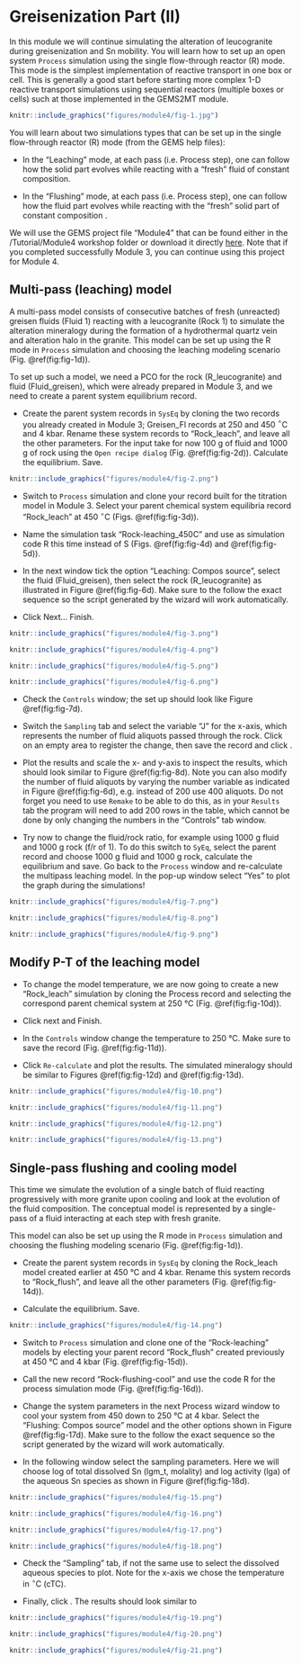 # Greisenization Part (II) {#module4}
In this module we will continue simulating the alteration of leucogranite during greisenization and Sn mobility. You will learn how to set up an open system `Process` simulation using the single flow-through reactor (R) mode. This mode is the simplest implementation of reactive transport in one box or cell. This is generally a good start before starting more complex 1-D reactive transport simulations using sequential reactors (multiple boxes or cells) such at those implemented in the GEMS2MT module.

```r
knitr::include_graphics("figures/module4/fig-1.jpg")
```

You will learn about two simulations types that can be set up in the single flow-through reactor (R) mode (from the GEMS help files):

- In the "Leaching" mode, at each pass (i.e. Process step), one can follow how the solid part evolves while reacting with a "fresh" fluid of constant composition.  

- In the "Flushing" mode, at each pass (i.e. Process step), one can follow how the fluid part evolves while reacting with the "fresh" solid part of constant composition .

We will use the GEMS project file "Module4" that can be found either in the /Tutorial/Module4 workshop folder or download it directly [here](https://geoinfo.nmt.edu/mines-tdb/GEMS-files/Module4.zip). Note that if you completed successfully Module 3, you can continue using this project for Module 4. 

## Multi-pass (leaching) model
A multi-pass model consists of consecutive batches of fresh (unreacted) greisen fluids (Fluid 1) reacting with a leucogranite (Rock 1) to simulate the alteration mineralogy during the formation of a hydrothermal quartz vein and alteration halo in the granite. This model can be set up using the R mode in `Process` simulation and choosing the leaching modeling scenario  (Fig. \@ref(fig:fig-1d)).


To set up such a model, we need a PCO for the rock (R_leucogranite) and fluid (Fluid_greisen), which were already prepared in Module 3, and we need to create a parent system equilibrium record.

- Create the parent system records in `SysEq` by cloning the two records you already created in Module 3; Greisen_Fl records at 250 and 450 $^\circ$C and 4 kbar. Rename these system records to "Rock_leach", and leave all the other parameters. For the input take for now 100 g of fluid and 1000 g of rock using the  `Open recipe dialog` (Fig. \@ref(fig:fig-2d)). Calculate the equilibrium. Save.

```r
knitr::include_graphics("figures/module4/fig-2.png")
```


- Switch to `Process` simulation and clone your record built for the titration model in Module 3. Select your parent chemical system equilibria record "Rock_leach" at 450 $^\circ$C (Figs. \@ref(fig:fig-3d)).

- Name the simulation task "Rock-leaching_450C" and use as simulation code R this time instead of S (Figs. \@ref(fig:fig-4d) and \@ref(fig:fig-5d)).


- In the next window tick the option "Leaching: Compos source", select the fluid (Fluid_greisen), then select the rock (R_leucogranite) as illustrated in Figure \@ref(fig:fig-6d). Make sure to the follow the exact sequence so the script generated by the wizard will work automatically.


- Click Next... Finish. 

```r
knitr::include_graphics("figures/module4/fig-3.png")
```

```r
knitr::include_graphics("figures/module4/fig-4.png")
```
```r
knitr::include_graphics("figures/module4/fig-5.png")
```
```r
knitr::include_graphics("figures/module4/fig-6.png")
```

- Check the `Controls` window; the set up should look like Figure \@ref(fig:fig-7d).
 

- Switch the `Sampling` tab and select the variable "J" for the x-axis, which represents the number of fluid aliquots passed through the rock. Click on an empty area to register the change, then save the record and click \texttt{Re-calculate}.

- Plot the results and scale the x- and y-axis to inspect the results, which should look similar to Figure \@ref(fig:fig-8d). Note you can also modify the number of fluid aliquots by varying the number variable as indicated in Figure \@ref(fig:fig-6d), e.g. instead of 200 use 400 aliquots. Do not forget you need to use `Remake` to be able to do this, as in your `Results` tab the program will need to add 200 rows in the table, which cannot be done by only changing the numbers in the "Controls" tab window. 

- Try now to change the fluid/rock ratio, for example using 1000 g fluid and 1000 g rock (f/r of 1). To do this switch to `SyEq`, select the parent record and choose 1000 g fluid and 1000 g rock, calculate the equilibrium and save. Go back to the `Process` window and re-calculate the multipass leaching model. In the pop-up window select "Yes" to plot the graph during the simulations!

```r
knitr::include_graphics("figures/module4/fig-7.png")
```

```r
knitr::include_graphics("figures/module4/fig-8.png")
```
```r
knitr::include_graphics("figures/module4/fig-9.png")
```

## Modify P-T of the leaching model

- To change the model temperature, we are now going to create a new "Rock_leach" simulation by cloning the Process record and selecting the correspond parent chemical system at 250 °C (Fig. \@ref(fig:fig-10d)). 

- Click next and Finish. 

- In the `Controls` window change the temperature to 250 °C. Make sure to save the record (Fig. \@ref(fig:fig-11d)). 

- Click `Re-calculate` and plot the results. The simulated mineralogy should be similar to Figures  \@ref(fig:fig-12d) and \@ref(fig:fig-13d).

```r
knitr::include_graphics("figures/module4/fig-10.png")
```

```r
knitr::include_graphics("figures/module4/fig-11.png")
```

```r
knitr::include_graphics("figures/module4/fig-12.png")
```

```r
knitr::include_graphics("figures/module4/fig-13.png")
```

## Single-pass flushing and cooling model
This time we simulate the evolution of a single batch of fluid reacting progressively with more granite  upon cooling and look at the evolution of the fluid composition. The conceptual model is represented by a single-pass of a fluid interacting at each step with fresh granite.

This model can also be set up using the R mode in `Process` simulation and choosing the flushing modeling scenario (Fig. \@ref(fig:fig-1d)).

- Create the parent system records in `SysEq` by cloning the Rock_leach model created earlier at 450 °C and 4 kbar. Rename this system records to "Rock_flush", and leave all the other parameters (Fig. \@ref(fig:fig-14d)). 

- Calculate the equilibrium. Save.


```r
knitr::include_graphics("figures/module4/fig-14.png")
```

- Switch to `Process` simulation and clone one of the "Rock-leaching" models by electing your parent record "Rock_flush" created previously at 450 °C and 4 kbar   (Fig. \@ref(fig:fig-15d)).

- Call the new record "Rock-flushing-cool" and use the code R for the process simulation mode (Fig. \@ref(fig:fig-16d)).

- Change the system parameters in the next Process wizard window to cool your system from 450 down to 250 °C at 4 kbar. Select the "Flushing: Compos source" model and the other options shown in Figure \@ref(fig:fig-17d). Make sure to the follow the exact sequence so the script generated by the wizard will work automatically.

- In the following window select the sampling parameters. Here we will choose log of total dissolved Sn (lgm_t, molality) and log activity (lga) of the aqueous Sn species as shown in Figure \@ref(fig:fig-18d). 


```r
knitr::include_graphics("figures/module4/fig-15.png")
```

```r
knitr::include_graphics("figures/module4/fig-16.png")
```

```r
knitr::include_graphics("figures/module4/fig-17.png")
```

```r
knitr::include_graphics("figures/module4/fig-18.png")
```

- Check the "Sampling" tab, if not the same use \texttt{Remake} to select the dissolved aqueous species to plot. Note for the x-axis we chose the temperature in $^\circ$C (cTC). 

- Finally, click \texttt{Re-calculate}. The results should look similar to \autoref{fig:fig11.jpeg}

```r
knitr::include_graphics("figures/module4/fig-19.png")
```
```r
knitr::include_graphics("figures/module4/fig-20.png")
```
```r
knitr::include_graphics("figures/module4/fig-21.png")
```